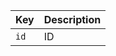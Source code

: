 | Key          | Description                                                                                                     |
| ------------ | --------------------------------------------------------------------------------------------------------------- |
| `id`         | ID                                                                                                              |
